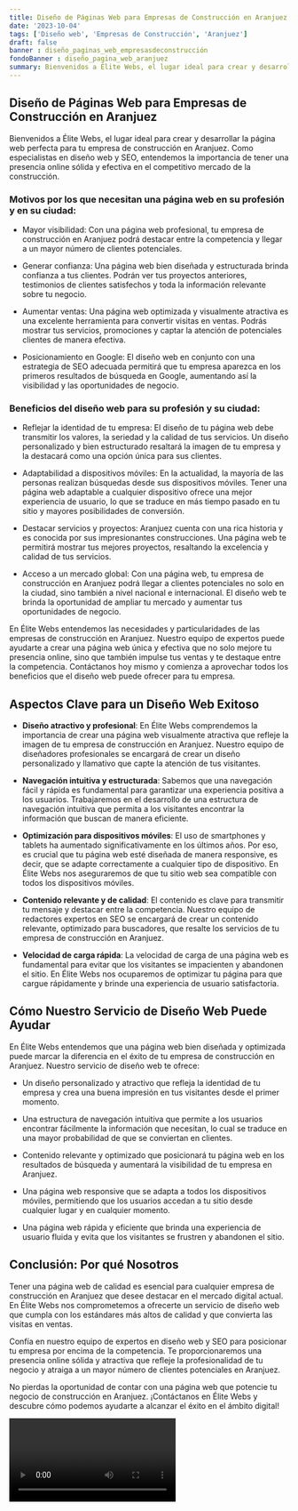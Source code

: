 ```yaml
---
title: Diseño de Páginas Web para Empresas de Construcción en Aranjuez
date: '2023-10-04'
tags: ['Diseño web', 'Empresas de Construcción', 'Aranjuez']
draft: false
banner : diseño_paginas_web_empresasdeconstrucción
fondoBanner : diseño_pagina_web_aranjuez
summary: Bienvenidos a Élite Webs, el lugar ideal para crear y desarrollar la página web perfecta para tu empresa de construcción en Aranjuez. Como especialistas en diseño web y SEO, entendemos la importancia de tener una presencia online sólida y efectiva en el competitivo mercado de la construcción.
---
```


## Diseño de Páginas Web para Empresas de Construcción en Aranjuez

Bienvenidos a Élite Webs, el lugar ideal para crear y desarrollar la página web perfecta para tu empresa de construcción en Aranjuez. Como especialistas en diseño web y SEO, entendemos la importancia de tener una presencia online sólida y efectiva en el competitivo mercado de la construcción.

### Motivos por los que necesitan una página web en su profesión y en su ciudad:

- Mayor visibilidad: Con una página web profesional, tu empresa de construcción en Aranjuez podrá destacar entre la competencia y llegar a un mayor número de clientes potenciales.

- Generar confianza: Una página web bien diseñada y estructurada brinda confianza a tus clientes. Podrán ver tus proyectos anteriores, testimonios de clientes satisfechos y toda la información relevante sobre tu negocio.

- Aumentar ventas: Una página web optimizada y visualmente atractiva es una excelente herramienta para convertir visitas en ventas. Podrás mostrar tus servicios, promociones y captar la atención de potenciales clientes de manera efectiva.

- Posicionamiento en Google: El diseño web en conjunto con una estrategia de SEO adecuada permitirá que tu empresa aparezca en los primeros resultados de búsqueda en Google, aumentando así la visibilidad y las oportunidades de negocio.

### Beneficios del diseño web para su profesión y su ciudad:

- Reflejar la identidad de tu empresa: El diseño de tu página web debe transmitir los valores, la seriedad y la calidad de tus servicios. Un diseño personalizado y bien estructurado resaltará la imagen de tu empresa y la destacará como una opción única para sus clientes.

- Adaptabilidad a dispositivos móviles: En la actualidad, la mayoría de las personas realizan búsquedas desde sus dispositivos móviles. Tener una página web adaptable a cualquier dispositivo ofrece una mejor experiencia de usuario, lo que se traduce en más tiempo pasado en tu sitio y mayores posibilidades de conversión.

- Destacar servicios y proyectos: Aranjuez cuenta con una rica historia y es conocida por sus impresionantes construcciones. Una página web te permitirá mostrar tus mejores proyectos, resaltando la excelencia y calidad de tus servicios.

- Acceso a un mercado global: Con una página web, tu empresa de construcción en Aranjuez podrá llegar a clientes potenciales no solo en la ciudad, sino también a nivel nacional e internacional. El diseño web te brinda la oportunidad de ampliar tu mercado y aumentar tus oportunidades de negocio.

En Élite Webs entendemos las necesidades y particularidades de las empresas de construcción en Aranjuez. Nuestro equipo de expertos puede ayudarte a crear una página web única y efectiva que no solo mejore tu presencia online, sino que también impulse tus ventas y te destaque entre la competencia. Contáctanos hoy mismo y comienza a aprovechar todos los beneficios que el diseño web puede ofrecer para tu empresa.

<GifSeo />

<Cta />

## Aspectos Clave para un Diseño Web Exitoso

- **Diseño atractivo y profesional**: En Élite Webs comprendemos la importancia de crear una página web visualmente atractiva que refleje la imagen de tu empresa de construcción en Aranjuez. Nuestro equipo de diseñadores profesionales se encargará de crear un diseño personalizado y llamativo que capte la atención de tus visitantes.

- **Navegación intuitiva y estructurada**: Sabemos que una navegación fácil y rápida es fundamental para garantizar una experiencia positiva a los usuarios. Trabajaremos en el desarrollo de una estructura de navegación intuitiva que permita a los visitantes encontrar la información que buscan de manera eficiente.

- **Optimización para dispositivos móviles**: El uso de smartphones y tablets ha aumentado significativamente en los últimos años. Por eso, es crucial que tu página web esté diseñada de manera responsive, es decir, que se adapte correctamente a cualquier tipo de dispositivo. En Élite Webs nos aseguraremos de que tu sitio web sea compatible con todos los dispositivos móviles.

- **Contenido relevante y de calidad**: El contenido es clave para transmitir tu mensaje y destacar entre la competencia. Nuestro equipo de redactores expertos en SEO se encargará de crear un contenido relevante, optimizado para buscadores, que resalte los servicios de tu empresa de construcción en Aranjuez. 

- **Velocidad de carga rápida**: La velocidad de carga de una página web es fundamental para evitar que los visitantes se impacienten y abandonen el sitio. En Élite Webs nos ocuparemos de optimizar tu página para que cargue rápidamente y brinde una experiencia de usuario satisfactoria.

## Cómo Nuestro Servicio de Diseño Web Puede Ayudar

En Élite Webs entendemos que una página web bien diseñada y optimizada puede marcar la diferencia en el éxito de tu empresa de construcción en Aranjuez. Nuestro servicio de diseño web te ofrece:

- Un diseño personalizado y atractivo que refleja la identidad de tu empresa y crea una buena impresión en tus visitantes desde el primer momento.

- Una estructura de navegación intuitiva que permite a los usuarios encontrar fácilmente la información que necesitan, lo cual se traduce en una mayor probabilidad de que se conviertan en clientes.

- Contenido relevante y optimizado que posicionará tu página web en los resultados de búsqueda y aumentará la visibilidad de tu empresa en Aranjuez.

- Una página web responsive que se adapta a todos los dispositivos móviles, permitiendo que los usuarios accedan a tu sitio desde cualquier lugar y en cualquier momento.

- Una página web rápida y eficiente que brinda una experiencia de usuario fluida y evita que los visitantes se frustren y abandonen el sitio.

## Conclusión: Por qué Nosotros

Tener una página web de calidad es esencial para cualquier empresa de construcción en Aranjuez que desee destacar en el mercado digital actual. En Élite Webs nos comprometemos a ofrecerte un servicio de diseño web que cumpla con los estándares más altos de calidad y que convierta las visitas en ventas.

Confía en nuestro equipo de expertos en diseño web y SEO para posicionar tu empresa por encima de la competencia. Te proporcionaremos una presencia online sólida y atractiva que refleje la profesionalidad de tu negocio y atraiga a un mayor número de clientes potenciales en Aranjuez.

No pierdas la oportunidad de contar con una página web que potencie tu negocio de construcción en Aranjuez. ¡Contáctanos en Élite Webs y descubre cómo podemos ayudarte a alcanzar el éxito en el ámbito digital!

<Video />

<CtaBot job='Empresas de Construcción' city='Aranjuez'/>

<Gmaps query='Aranjuez+españa+maps' />
